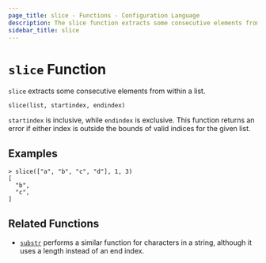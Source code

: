 ```yaml
---
page_title: slice - Functions - Configuration Language
description: The slice function extracts some consecutive elements from within a list.
sidebar_title: slice
---
```


# `slice` Function

`slice` extracts some consecutive elements from within a list.

```hcl
slice(list, startindex, endindex)
```

`startindex` is inclusive, while `endindex` is exclusive. This function returns
an error if either index is outside the bounds of valid indices for the given
list.

## Examples

```
> slice(["a", "b", "c", "d"], 1, 3)
[
  "b",
  "c",
]
```

## Related Functions

- [`substr`](/language/functions/substr) performs a similar function for characters in a
  string, although it uses a length instead of an end index.
